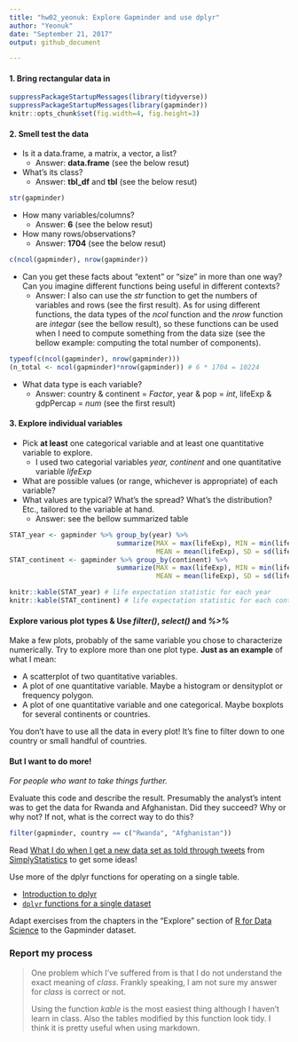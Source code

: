 ```yaml
---
title: "hw02_yeonuk: Explore Gapminder and use dplyr"
author: "Yeonuk"
date: "September 21, 2017"
output: github_document

---
```


#### 1. Bring rectangular data in

```r
suppressPackageStartupMessages(library(tidyverse)) 
suppressPackageStartupMessages(library(gapminder))
knitr::opts_chunk$set(fig.width=4, fig.height=3)
```


#### 2. Smell test the data

- Is it a data.frame, a matrix, a vector, a list?
    + Answer: **data.frame** (see the below resut)

- What’s its class?
    + Answer: **tbl_df** and **tbl** (see the below resut)

```r
str(gapminder)
```

- How many variables/columns?
    + Answer: **6** (see the below resut)
- How many rows/observations?
    + Answer: **1704** (see the below resut)

```r
c(ncol(gapminder), nrow(gapminder))
```

- Can you get these facts about “extent” or “size” in more than one way? Can you imagine different functions being useful in different contexts?
    + Answer: I also can use the *str* function to get the numbers of variables and rows (see the first result). As for using different functions, the data types of the *ncol* function and the *nrow* function are *integar* (see the bellow result), so these functions can be used when I need to compute something from the data size (see the bellow example: computing the total number of components).

```r
typeof(c(ncol(gapminder), nrow(gapminder)))
(n_total <- ncol(gapminder)*nrow(gapminder)) # 6 * 1704 = 10224
```

- What data type is each variable?
    + Answer: country & continent = *Factor*,   year & pop = *int*,  lifeExp & gdpPercap  = *num* (see the first result) 


#### 3. Explore individual variables

- Pick __at least__ one categorical variable and at least one quantitative variable to explore.
    + I used two categorial variables *year, continent* and one quantitative variable *lifeExp*
  
- What are possible values (or range, whichever is appropriate) of each variable?
- What values are typical? What's the spread? What's the distribution? Etc., tailored to the variable at hand.
    + Answer: see the bellow summarized table
  
```r
STAT_year <- gapminder %>% group_by(year) %>%
                           summarize(MAX = max(lifeExp), MIN = min(lifeExp), 
                                     MEAN = mean(lifeExp), SD = sd(lifeExp))
STAT_continent <- gapminder %>% group_by(continent) %>%
                           summarize(MAX = max(lifeExp), MIN = min(lifeExp), 
                                     MEAN = mean(lifeExp), SD = sd(lifeExp))

knitr::kable(STAT_year) # life expectation statistic for each year
knitr::kable(STAT_continent) # life expectation statistic for each continent
```


#### Explore various plot types & Use *filter()*, *select()* and *%>%*

Make a few plots, probably of the same variable you chose to characterize numerically. Try to explore more than one plot type. **Just as an example** of what I mean:

  * A scatterplot of two quantitative variables.
  * A plot of one quantitative variable. Maybe a histogram or densityplot or frequency polygon.
  * A plot of one quantitative variable and one categorical. Maybe boxplots for several continents or countries.

You don't have to use all the data in every plot! It's fine to filter down to one country or small handful of countries.


#### But I want to do more!

*For people who want to take things further.*

Evaluate this code and describe the result. Presumably the analyst's intent was to get the data for Rwanda and Afghanistan. Did they succeed? Why or why not? If not, what is the correct way to do this?

```r
filter(gapminder, country == c("Rwanda", "Afghanistan"))
```

Read [What I do when I get a new data set as told through tweets](http://simplystatistics.org/2014/06/13/what-i-do-when-i-get-a-new-data-set-as-told-through-tweets/) from [SimplyStatistics](http://simplystatistics.org) to get some ideas!


Use more of the dplyr functions for operating on a single table.

  * [Introduction to dplyr](block009_dplyr-intro.html)
  * [`dplyr` functions for a single dataset](block010_dplyr-end-single-table.html)

Adapt exercises from the chapters in the "Explore" section of [R for Data Science](http://r4ds.had.co.nz) to the Gapminder dataset.
 


### Report my process

> 
> One problem which I've suffered from is that I do not understand the exact meaning of *class*. Frankly speaking, I am not sure my answer for *class* is correct or not. 
> 
> Using the function *kable* is the most easiest thing although I haven't learn in class. Also the tables modified by this function look tidy. I think it is pretty useful when using markdown.
> 


